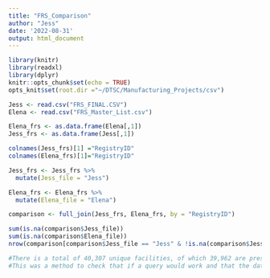 ```yaml
---
title: "FRS_Comparison"
author: "Jess"
date: '2022-08-31'
output: html_document
---
```


```r
library(knitr)
library(readxl)
library(dplyr)
knitr::opts_chunk$set(echo = TRUE)
opts_knit$set(root.dir ="~/DTSC/Manufacturing_Projects/csv")
```

```r
Jess <- read.csv("FRS_FINAL.CSV")
Elena <- read.csv("FRS_Master_List.csv")

```

```r
Elena_frs <- as.data.frame(Elena[,1])
Jess_frs <- as.data.frame(Jess[,1])
```

```r
colnames(Jess_frs)[1] ="RegistryID"
colnames(Elena_frs)[1]="RegistryID"
```

```r
Jess_frs <- Jess_frs %>% 
  mutate(Jess_file = "Jess")

Elena_frs <- Elena_frs %>% 
  mutate(Elena_file = "Elena")
```

```r
comparison <- full_join(Jess_frs, Elena_frs, by = "RegistryID")
```

```r
sum(is.na(comparison$Jess_file))
sum(is.na(comparison$Elena_file))
nrow(comparison[comparison$Jess_file == "Jess" & !is.na(comparison$Jess_file) & comparison$Elena_file == "Elena" & !is.na(comparison$Elena_file), ])

#There is a total of 40,307 unique facilities, of which 39,962 are present in both Elena and Jess' files.
#This was a method to check that if a query would work and that the database is categorizing its data according to our needs.
```

